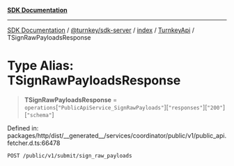 [**SDK Documentation**](../../../../../../README.mdx)

***

[SDK Documentation](../../../../../../packages.mdx) / [@turnkey/sdk-server](../../../../README.mdx) / [index](../../../README.mdx) / [TurnkeyApi](../README.mdx) / TSignRawPayloadsResponse

# Type Alias: TSignRawPayloadsResponse

> **TSignRawPayloadsResponse** = `operations`\[`"PublicApiService_SignRawPayloads"`\]\[`"responses"`\]\[`"200"`\]\[`"schema"`\]

Defined in: packages/http/dist/\_\_generated\_\_/services/coordinator/public/v1/public\_api.fetcher.d.ts:66478

`POST /public/v1/submit/sign_raw_payloads`
